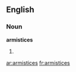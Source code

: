 ==English==

===Noun===
'''armistices'''

# {{plural of|[[armistice]]}}

[[ar:armistices]]
[[fr:armistices]]